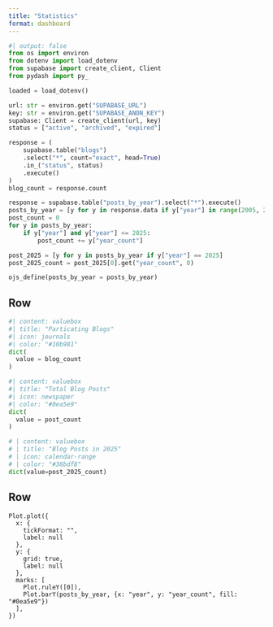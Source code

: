 ```yaml
--- 
title: "Statistics"
format: dashboard
---
```


```python
#| output: false
from os import environ
from dotenv import load_dotenv
from supabase import create_client, Client
from pydash import py_

loaded = load_dotenv()

url: str = environ.get("SUPABASE_URL")
key: str = environ.get("SUPABASE_ANON_KEY")
supabase: Client = create_client(url, key)
status = ["active", "archived", "expired"]

response = (
    supabase.table("blogs")
    .select("*", count="exact", head=True)
    .in_("status", status)
    .execute()
)
blog_count = response.count

response = supabase.table("posts_by_year").select("*").execute()
posts_by_year = [y for y in response.data if y["year"] in range(2005, 2026)]
post_count = 0
for y in posts_by_year:
    if y["year"] and y["year"] <= 2025:
        post_count += y["year_count"]

post_2025 = [y for y in posts_by_year if y["year"] == 2025]
post_2025_count = post_2025[0].get("year_count", 0)

ojs_define(posts_by_year = posts_by_year)
```

## Row

```python
#| content: valuebox
#| title: "Particating Blogs"
#| icon: journals
#| color: "#10b981"
dict(
  value = blog_count
)
```

```python
#| content: valuebox
#| title: "Total Blog Posts"
#| icon: newspaper
#| color: "#0ea5e9"
dict(
  value = post_count
)
```

```python
# | content: valuebox
# | title: "Blog Posts in 2025"
# | icon: calendar-range
# | color: "#38bdf8"
dict(value=post_2025_count)
```

## Row

```ojs
Plot.plot({
  x: {
    tickFormat: "",
    label: null
  },
  y: {
    grid: true,
    label: null
  },
  marks: [
    Plot.ruleY([0]),
    Plot.barY(posts_by_year, {x: "year", y: "year_count", fill: "#0ea5e9"})
  ],
})
```
